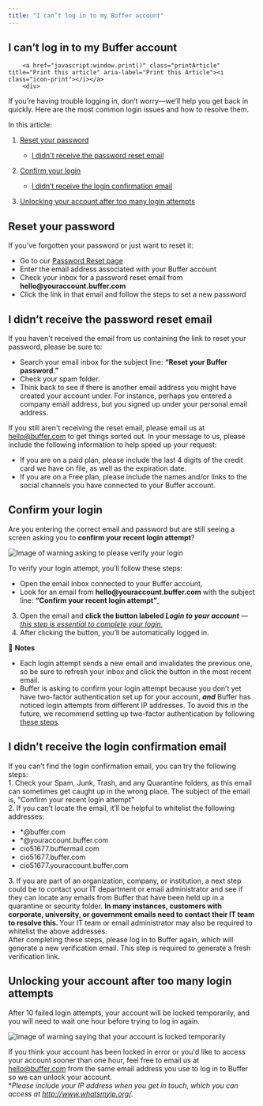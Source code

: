 ```yaml
---
title: "I can’t log in to my Buffer account"
---
```

<article id="fullArticle">
        <h1 class="title">I can’t log in to my Buffer account</h1>
    
        <a href="javascript:window.print()" class="printArticle" title="Print this article" aria-label="Print this Article"><i class="icon-print"></i></a>
        <div>
 If you’re having trouble logging in, don’t worry—we’ll help you get back in quickly. Here are the most common login issues and how to resolve them.
</div>
<p>In this article:</p>
<ol>
 <li><a href="#1-Reset-your-password-gXQcK">Reset your password</a></li>
</ol>
<ul>
 <ul>
  <li><a href="#I-didnt-receive-the-password-reset-email-fDUmy">I didn't receive the password reset email</a></li>
 </ul>
</ul>
<ol start="2">
 <li><a href="#2-Confirm-your-login-5oD1C" target="_blank">Confirm your login</a></li>
</ol>
<ul>
 <ul>
  <li><a href="#I-didnt-receive-the-login-confirmation-email-PP0zP">I didn’t receive the login confirmation email</a></li>
 </ul>
</ul>
<ol start="3">
 <li><a href="#3-Unlocking-your-account-after-too-many-login-attempts-PI2FJ">Unlocking your account after too many login attempts</a></li>
</ol>
<h1 id="1-Reset-your-password-gXQcK">Reset your password</h1>
<div>
 If you’ve forgotten your password or just want to reset it:
</div>
<ul>
 <li>Go to our <a href="https://buffer.com/reset" target="_blank" rel="noreferrer nofollow noopener">Password Reset page</a></li>
 <li>Enter the email address associated with your Buffer account</li>
 <li>Check your inbox for a password reset email from <b>hello@youraccount.buffer.com</b></li>
 <li>Click the link in that email and follow the steps to set a new password</li>
</ul>
<h2 id="I-didnt-receive-the-password-reset-email-fDUmy">I didn’t receive the password reset email</h2>
<p>If you haven't received the email from us containing the link to reset your password, please be sure to:</p>
<ul>
 <li>Search your email inbox for the subject line: <b>“Reset your Buffer password.”</b></li>
 <li>Check your spam folder.</li>
 <li>Think back to see if there is another email address you might have created your account under. For instance, perhaps you entered a company email address, but you signed up under your personal email address.</li>
</ul>
<p>If you still aren't receiving the reset email, please email us at <a href="mailto:hello@buffer.com">hello@buffer.com</a> to get things sorted out. In your message to us, please include the following information to help speed up your request:</p>
<ul>
 <li>If you are on a paid plan, please include the last 4 digits of the credit card we have on file, as well as the expiration date.</li>
 <li>If you are on a Free plan, please include the names and/or links to the social channels you have connected to your Buffer account.</li>
</ul>
<h1 id="2-Confirm-your-login-5oD1C">Confirm your login</h1>
<div>
 Are you entering the correct email and password but are still seeing a screen asking you to <b>confirm your recent login attempt</b>?&nbsp;
</div>
<p><img src="https://paper-attachments.dropboxusercontent.com/s_F986B4B9D1A5B0F13A1F03EC3470BA7BF90A850551E59699BD15A7E8CADB7158_1751299836052_Screenshot+2025-06-30+at+10.10.31AM.png" alt="Image of warning asking to please verify your login" style="max-width: 100%; "></p>
<div>
 To verify your login attempt, you’ll follow these steps:
</div>
<ul>
 <li>Open the email inbox connected to your Buffer account,</li>
 <li>Look for an email from <b>hello@youraccount.buffer.com</b> with the subject line: <b>“Confirm your recent login attempt”</b>,</li>
</ul>
<ol start="3">
 <li>Open the email and <b>click the button labeled </b><b><i>Login to your account</i></b> — <i><u>this step is essential to complete your login</u></i>,</li>
 <li>After clicking the button, you’ll be automatically logged in.</li>
</ol>
<div class="callout-blue">
 <p>📝 <b>Notes</b></p>
 <ul>
  <li>Each login attempt sends a new email and invalidates the previous one, so be sure to refresh your inbox and click the button in the most recent email.</li>
  <li>Buffer is asking to confirm your login attempt because you don’t yet have two-factor authentication set up for your account, <b><i>and</i></b> Buffer has noticed login attempts from different IP addresses. To avoid this in the future, we recommend setting up two-factor authentication by following <a href="https://support.buffer.com//support.buffer.com/article/503-enabling-two-factor-authentication" target="_blank" rel="noreferrer nofollow noopener">these steps</a>.&nbsp;</li>
 </ul>
</div>
<h2 id="I-didnt-receive-the-login-confirmation-email-PP0zP">I didn’t receive the login confirmation email</h2>
<div>
 If you can’t find the login confirmation email, you can try the following steps:
</div>
<div>
 1. Check your Spam, Junk, Trash, and any Quarantine folders, as this email can sometimes get caught up in the wrong place. The subject of the email is, "Confirm your recent login attempt”
</div>
<div>
 2. If you can’t locate the email, it’ll be helpful to whitelist the following addresses:
</div>
<ul>
 <li>*@buffer.com</li>
 <li>*@youraccount.buffer.com</li>
 <li>cio51677.buffermail.com</li>
 <li>cio51677.buffer.com</li>
 <li>cio51677.youraccount.buffer.com</li>
</ul>
<div>
 3. If you are part of an organization, company, or institution, a next step could be to contact your IT department or email administrator and see if they can locate any emails from Buffer that have been held up in a quarantine or security folder. <b>In many instances, customers with corporate, university, or government emails need to contact their IT team to resolve this. </b>Your IT team or email administrator may also be required to whitelist the above addresses.
</div>
<div>
 After completing these steps, please log in to Buffer again, which will generate a new verification email. This step is required to generate a fresh verification link.
</div>
<h1 id="3-Unlocking-your-account-after-too-many-login-attempts-PI2FJ">Unlocking your account after too many login attempts</h1>
<div>
 After 10 failed login attempts, your account will be locked temporarily, and you will need to wait one hour before trying to log in again.&nbsp;
</div>
<p><img src="https://paper-attachments.dropboxusercontent.com/s_F986B4B9D1A5B0F13A1F03EC3470BA7BF90A850551E59699BD15A7E8CADB7158_1751300268289_Screenshot+2025-06-30+at+10.17.43AM.png" alt="Image of warning saying that your account is locked temporarily" style="max-width: 100%; "></p>
<div>
 If you think your account has been locked in error or you'd like to access your account sooner than one hour, feel free to email us at <a href="mailto:hello@buffer.com" target="_blank" rel="noreferrer nofollow noopener">hello@buffer.com</a> from the same email address you use to log in to Buffer so we can unlock your account.&nbsp;
</div>
<div>
 *<i>Please include your IP address when you get in touch, which you can access at </i><a href="http://www.whatsmyip.org/" target="_blank" rel="noreferrer nofollow noopener"><i>http://www.whatsmyip.org/</i></a><i>.</i>
</div>
    </article>
